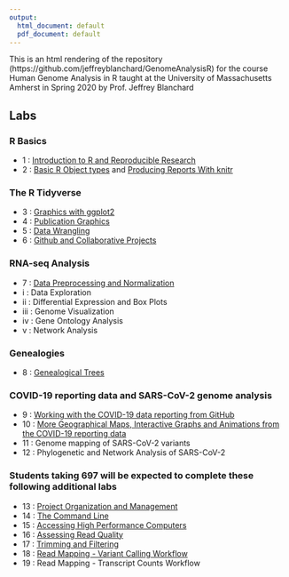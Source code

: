 ```yaml
---
output:
  html_document: default
  pdf_document: default
---
```


This is an html rendering of the repository (https://github.com/jeffreyblanchard/GenomeAnalysisR) for the course Human Genome Analysis in R taught at the University of Massachusetts Amherst in Spring 2020 by Prof. Jeffrey Blanchard

## Labs

### R Basics

* 1 : [Introduction to R and Reproducible Research](Lab1_HuGen_2020.html)
* 2 : [Basic R Object types](Lab2_HuGen_2020.html) and [Producing Reports With knitr](Lab2B_HuGen_2020.html)

### The R Tidyverse

* 3 : [Graphics with ggplot2](Lab3_HuGen_2020.html)
* 4 : [Publication Graphics](Lab4_HuGen_2020.html)
* 5 : [Data Wrangling](Lab5_HuGen_2020.html)
* 6 : [Github and Collaborative Projects](Lab6_HuGen_2020.html)

### RNA-seq Analysis

* 7 : [Data Preprocessing and Normalization](Lab7_HuGen_2020.html)
* i : Data Exploration
* ii : Differential Expression and Box Plots
* iii : Genome Visualization
* iv : Gene Ontology Analysis
* v : Network Analysis

### Genealogies

* 8 : [Genealogical Trees](Lab8_HuGen_2020.html)

### COVID-19 reporting data and SARS-CoV-2 genome analysis

* 9 : [Working with the COVID-19 data reporting from GitHub](Lab9_HuGen_2020.html)
* 10 : [More Geographical Maps, Interactive Graphs and Animations from the COVID-19 reporting data](Lab10_HuGen_2020.html)
* 11 : Genome mapping of SARS-CoV-2 variants
* 12 : Phylogenetic and Network Analysis of SARS-CoV-2



### Students taking 697 will be expected to complete these following additional labs

* 13 : [Project Organization and Management](https://datacarpentry.org/organization-genomics/01-tidiness/index.html)
* 14 : [The Command Line](LabA_697_command_line.html)
* 15 : [Accessing High Performance Computers](LabB_697_MGHPCC.html)
* 16 : [Assessing Read Quality](LabC_697_SNP_mapping.html)
* 17 : [Trimming and Filtering](LabC_697_SNP_mapping.html)
* 18 : [Read Mapping - Variant Calling Workflow](LabC_697_SNP_mapping.html)
* 19 : Read Mapping - Transcript Counts Workflow
